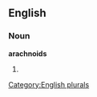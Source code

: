 
==English==

===Noun===
'''arachnoids'''

# {{plural of|[[arachnoid]]}}

[[Category:English plurals]]